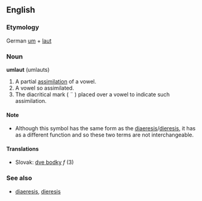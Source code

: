 == English ==
=== Etymology ===
German [[um]] + [[laut]]

=== Noun ===
'''umlaut''' (umlauts)

# A partial [[assimilation]] of a vowel.
# A vowel so assimilated.
# The diacritical mark ( ¨ ) placed over a vowel to indicate such assimilation.

====Note====
*Although this symbol has the same form as the [[diaeresis]]/[[dieresis]], it has as a different function and so these two terms are not interchangeable.

==== Translations ====
*Slovak: [[dve bodky]] ''f'' (3)

===See also===
*[[diaeresis]], [[dieresis]]